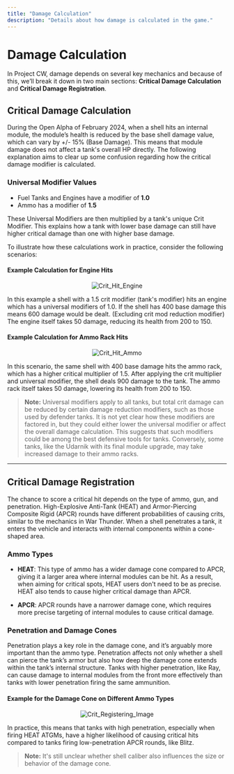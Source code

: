 ```yaml
---
title: "Damage Calculation"
description: "Details about how damage is calculated in the game."
---
```


# Damage Calculation

In Project CW, damage depends on several key mechanics and because of this, we’ll break it down in two main sections: **Critical Damage Calculation** and **Critical Damage Registration**.

## Critical Damage Calculation

During the Open Alpha of February 2024, when a shell hits an internal module, the module’s health is reduced by the base shell damage value, which can vary by +/- 15% (Base Damage). This means that module damage does not affect a tank's overall HP directly. The following explanation aims to clear up some confusion regarding how the critical damage modifier is calculated.

### Universal Modifier Values
- Fuel Tanks and Engines have a modifier of **1.0**
- Ammo has a modifier of **1.5**

These Universal Modifiers are then multiplied by a tank's unique Crit Modifier. This explains how a tank with lower base damage can still have higher critical damage than one with higher base damage.

To illustrate how these calculations work in practice, consider the following scenarios:

#### Example Calculation for Engine Hits

<div align="center">

![Crit_Hit_Engine](https://raw.githubusercontent.com/ThatSINEWAVE/pcw-bughunters/refs/heads/main/images/gameplay-mechanics/Damage%20Calculations/Crit_Hit_Engine.png)

</div>

In this example a shell with a 1.5 crit modifier (tank's modifier) hits an engine which has a universal modifiers of 1.0. If the shell has 400 base damage this means 600 damage would be dealt. (Excluding crit mod reduction modifier) The engine itself takes 50 damage, reducing its health from 200 to 150.

#### Example Calculation for Ammo Rack Hits

<div align="center">

![Crit_Hit_Ammo](https://raw.githubusercontent.com/ThatSINEWAVE/pcw-bughunters/refs/heads/main/images/gameplay-mechanics/Damage%20Calculations/Crit_Hit_Ammo.png)

</div>

In this scenario, the same shell with 400 base damage hits the ammo rack, which has a higher critical multiplier of 1.5. After applying the crit multiplier and universal modifier, the shell deals 900 damage to the tank. The ammo rack itself takes 50 damage, lowering its health from 200 to 150.

> **Note:**
> Universal modifiers apply to all tanks, but total crit damage can be reduced by certain damage reduction modifiers, such as those used by defender tanks. It is not yet clear how these modifiers are factored in, but they could either lower the universal modifier or affect the overall damage calculation. This suggests that such modifiers could be among the best defensive tools for tanks. Conversely, some tanks, like the Udarnik with its final module upgrade, may take increased damage to their ammo racks.

---

## Critical Damage Registration

The chance to score a critical hit depends on the type of ammo, gun, and penetration. High-Explosive Anti-Tank (HEAT) and Armor-Piercing Composite Rigid (APCR) rounds have different probabilities of causing crits, similar to the mechanics in War Thunder. When a shell penetrates a tank, it enters the vehicle and interacts with internal components within a cone-shaped area.

### Ammo Types
- **HEAT**: This type of ammo has a wider damage cone compared to APCR, giving it a larger area where internal modules can be hit. As a result, when aiming for critical spots, HEAT users don't need to be as precise. HEAT also tends to cause higher critical damage than APCR.

- **APCR**: APCR rounds have a narrower damage cone, which requires more precise targeting of internal modules to cause critical damage.

### Penetration and Damage Cones

Penetration plays a key role in the damage cone, and it’s arguably more important than the ammo type. Penetration affects not only whether a shell can pierce the tank’s armor but also how deep the damage cone extends within the tank’s internal structure. Tanks with higher penetration, like Ray, can cause damage to internal modules from the front more effectively than tanks with lower penetration firing the same ammunition.

#### Example for the Damage Cone on Different Ammo Types

<div align="center">

![Crit_Registering_Image](https://raw.githubusercontent.com/ThatSINEWAVE/pcw-bughunters/refs/heads/main/images/gameplay-mechanics/Damage%20Calculations/Crit_Registering_Image.png)

</div>

In practice, this means that tanks with high penetration, especially when firing HEAT ATGMs, have a higher likelihood of causing critical hits compared to tanks firing low-penetration APCR rounds, like Blitz.

> **Note:**
> It's still unclear whether shell caliber also influences the size or behavior of the damage cone.